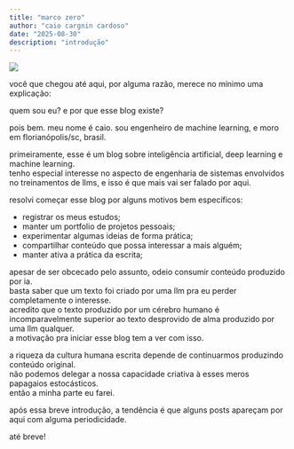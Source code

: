 ```yaml
---
title: "marco zero"
author: "caio cargnin cardoso"
date: "2025-08-30"
description: "introdução"
---
```


![](thumbnail.png)

você que chegou até aqui, por alguma razão, merece no mínimo uma explicação:  

quem sou eu? e por que esse blog existe?  

pois bem. meu nome é caio. sou engenheiro de machine learning, e moro em florianópolis/sc, brasil.  

primeiramente, esse é um blog sobre inteligência artificial, deep learning e machine learning.  
tenho especial interesse no aspecto de engenharia de sistemas envolvidos no treinamentos de llms, e isso é que mais vai ser falado por aqui.  

resolvi começar esse blog por alguns motivos bem específicos:  

- registrar os meus estudos;  
- manter um portfolio de projetos pessoais;  
- experimentar algumas ideias de forma prática;  
- compartilhar conteúdo que possa interessar a mais alguém;  
- manter ativa a prática da escrita;  

apesar de ser obcecado pelo assunto, odeio consumir conteúdo produzido por ia.  
basta saber que um texto foi criado por uma llm pra eu perder completamente o interesse.  
acredito que o texto produzido por um cérebro humano é incomparavelmente superior ao texto desprovido de alma produzido por uma llm qualquer.  
a motivação pra iniciar esse blog tem a ver com isso.  

a riqueza da cultura humana escrita depende de continuarmos produzindo conteúdo original.  
não podemos delegar a nossa capacidade criativa à esses meros papagaios estocásticos.  
então a minha parte eu farei.  

após essa breve introdução, a tendência é que alguns posts apareçam por aqui com alguma periodicidade.  

até breve!
